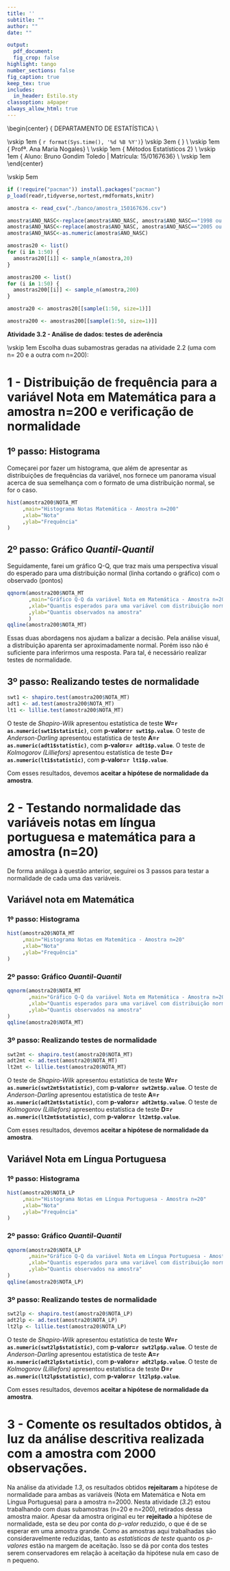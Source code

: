 ```yaml
---
title: ''
subtitle: ""
author: ""
date: ""

output:
  pdf_document:
  fig_crop: false
highlight: tango
number_sections: false
fig_caption: true
keep_tex: true
includes:
  in_header: Estilo.sty
classoption: a4paper
always_allow_html: true
---
```

  
  
\begin{center}
{\Large
  DEPARTAMENTO DE ESTATÍSTICA} \\
\vspace{0.5cm}
\begin{figure}[!t]
\centering
\includegraphics[width=9cm, keepaspectratio]{logo-UnB.eps}
\end{figure}
\vskip 1em
{\large
  `r format(Sys.time(), '%d %B %Y')`}
\vskip 3em
{\LARGE
  \textbf{Atividade 3.2}} \\
\vskip 1em
{\Large
  Profª. Ana Maria Nogales} \\
\vskip 1em
{\Large
  Métodos Estatísticos 2} \\
\vskip 1em
{\Large
  Aluno: Bruno Gondim Toledo | Matrícula: 15/0167636} \\
\vskip 1em
\end{center}

\vskip 5em

```r

if (!require("pacman")) install.packages("pacman")
p_load(readr,tidyverse,nortest,rmdformats,knitr)

```

```r

amostra <- read_csv("./banco/amostra_150167636.csv")

amostra$ANO_NASC<-replace(amostra$ANO_NASC, amostra$ANO_NASC=="1998 ou antes",1999) 
amostra$ANO_NASC<-replace(amostra$ANO_NASC, amostra$ANO_NASC=="2005 ou depois",2004)
amostra$ANO_NASC<-as.numeric(amostra$ANO_NASC)

amostras20 <- list()
for (i in 1:50) {
  amostras20[[i]] <- sample_n(amostra,20)
}

amostras200 <- list()
for (i in 1:50) {
  amostras200[[i]] <- sample_n(amostra,200)
}

amostra20 <- amostras20[[sample(1:50, size=1)]]

amostra200 <- amostras200[[sample(1:50, size=1)]]

```

\center
**Atividade 3.2 - Análise de dados: testes de aderência**
\raggedright
\vskip 1em
Escolha duas subamostras geradas na atividade 2.2 (uma com n= 20 e a outra com n=200):

\begin{enumerate}
\item \textbf{Para a amostra com n=200, construa uma distribuição de frequências para uma das variáveis nota em língua portuguesa ou em matemática (como na Atividade 1.3; escolher uma das variáveis) e verifique se os dados podem ser descritos pela distribuição Normal.}.
\item \textbf{Teste normalidade das variáveis notas em língua portuguesa e matemática para a amostra (n=20). Apresente os testes de Shapiro-Wilk, Anderson-Darling e Kolmogorov (Lilliefors). }.
\item \textbf{Comente os resultados obtidos, à luz da análise descritiva realizada com a amostra com 2000 observações (Atividade 1.3).}
\end{enumerate}

\newpage

# 1 - Distribuição de frequência para a variável Nota em Matemática para a amostra n=200 e verificação de normalidade

## 1º passo: Histograma

Começarei por fazer um histograma, que além de apresentar as distribuições de frequências da variável, nos fornece um panorama visual acerca de sua semelhança com o formato de uma distribuição normal, se for o caso.

```r

hist(amostra200$NOTA_MT
     ,main="Histograma Notas Matemática - Amostra n=200"
     ,xlab="Nota"
     ,ylab="Frequência"
)

```

\newpage

## 2º passo: Gráfico *Quantil-Quantil*

Seguidamente, farei um gráfico Q-Q, que traz mais uma perspectiva visual do esperado para uma distribuição normal (linha cortando o gráfico) com o observado (pontos)

```r

qqnorm(amostra200$NOTA_MT
       ,main="Gráfico Q-Q da variável Nota em Matemática - Amostra n=200"
       ,xlab="Quantis esperados para uma variável com distribuição normal"
       ,ylab="Quantis observados na amostra"
       )
qqline(amostra200$NOTA_MT)

```

Essas duas abordagens nos ajudam a balizar a decisão. Pela análise visual, a distribuição aparenta ser aproximadamente normal. Porém isso não é suficiente para inferirmos uma resposta. Para tal, é necessário realizar testes de normalidade.

## 3º passo: Realizando testes de normalidade

```r

swt1 <- shapiro.test(amostra200$NOTA_MT)
adt1 <- ad.test(amostra200$NOTA_MT)
lt1 <- lillie.test(amostra200$NOTA_MT)

```

O teste de *Shapiro-Wilk* apresentou estatística de teste **W=`r as.numeric(swt1$statistic)`**, com **p-valor=`r swt1$p.value`**.
O teste de *Anderson-Darling* apresentou estatística de teste **A=`r as.numeric(adt1$statistic)`**, com **p-valor=`r adt1$p.value`**.
O teste de *Kolmogorov (Lilliefors)* apresentou estatística de teste **D=`r as.numeric(lt1$statistic)`**, com **p-valor=`r lt1$p.value`**.

Com esses resultados, devemos **aceitar a hipótese de normalidade da amostra**.


\newpage

# 2 - Testando normalidade das variáveis notas em língua portuguesa e matemática para a amostra (n=20)

De forma análoga à questão anterior, seguirei os 3 passos para testar a normalidade de cada uma das variáveis.

## Variável nota em Matemática

### 1º passo: Histograma

```r

hist(amostra20$NOTA_MT
     ,main="Histograma Notas em Matemática - Amostra n=20"
     ,xlab="Nota"
     ,ylab="Frequência"
)

```

### 2º passo: Gráfico *Quantil-Quantil*

```r

qqnorm(amostra20$NOTA_MT
       ,main="Gráfico Q-Q da variável Nota em Matemática - Amostra n=200"
       ,xlab="Quantis esperados para uma variável com distribuição normal"
       ,ylab="Quantis observados na amostra"
)
qqline(amostra20$NOTA_MT)

```

### 3º passo: Realizando testes de normalidade

```r

swt2mt <- shapiro.test(amostra20$NOTA_MT)
adt2mt <- ad.test(amostra20$NOTA_MT)
lt2mt <- lillie.test(amostra20$NOTA_MT)

```

O teste de *Shapiro-Wilk* apresentou estatística de teste **W=`r as.numeric(swt2mt$statistic)`**, com **p-valor=`r swt2mt$p.value`**.
O teste de *Anderson-Darling* apresentou estatística de teste **A=`r as.numeric(adt2mt$statistic)`**, com **p-valor=`r adt2mt$p.value`**.
O teste de *Kolmogorov (Lilliefors)* apresentou estatística de teste **D=`r as.numeric(lt2mt$statistic)`**, com **p-valor=`r lt2mt$p.value`**.

Com esses resultados, devemos **aceitar a hipótese de normalidade da amostra**.

## Variável Nota em Língua Portuguesa

### 1º passo: Histograma

```r

hist(amostra20$NOTA_LP
     ,main="Histograma Notas em Língua Portuguesa - Amostra n=20"
     ,xlab="Nota"
     ,ylab="Frequência"
)

```

### 2º passo: Gráfico *Quantil-Quantil*

```r

qqnorm(amostra20$NOTA_LP
       ,main="Gráfico Q-Q da variável Nota em Língua Portuguesa - Amostra n=200"
       ,xlab="Quantis esperados para uma variável com distribuição normal"
       ,ylab="Quantis observados na amostra"
)
qqline(amostra20$NOTA_LP)

```

### 3º passo: Realizando testes de normalidade

```r

swt2lp <- shapiro.test(amostra20$NOTA_LP)
adt2lp <- ad.test(amostra20$NOTA_LP)
lt2lp <- lillie.test(amostra20$NOTA_LP)

```

O teste de *Shapiro-Wilk* apresentou estatística de teste **W=`r as.numeric(swt2lp$statistic)`**, com **p-valor=`r swt2lp$p.value`**.
O teste de *Anderson-Darling* apresentou estatística de teste **A=`r as.numeric(adt2lp$statistic)`**, com **p-valor=`r adt2lp$p.value`**.
O teste de *Kolmogorov (Lilliefors)* apresentou estatística de teste **D=`r as.numeric(lt2lp$statistic)`**, com **p-valor=`r lt2lp$p.value`**.

Com esses resultados, devemos **aceitar a hipótese de normalidade da amostra**.

\newpage

# 3 - Comente os resultados obtidos, à luz da análise descritiva realizada com a amostra com 2000 observações.

Na análise da atividade *1.3*, os resultados obtidos **rejeitaram** a hipótese de normalidade para ambas as variáveis (Nota em Matemática e Nota em Língua Portuguesa) para a amostra n=2000. Nesta atividade (*3.2*) estou trabalhando com duas subamostras (n=20 e n=200), retirados dessa amostra maior. Apesar da amostra original eu ter **rejeitado** a hipótese de normalidade, esta se deu por conta do *p-valor* reduzido, o que é de se esperar em uma amostra grande. Como as amostras aqui trabalhadas são consideravelmente reduzidas, tanto as *estatísticas de teste* quanto os *p-valores* estão na margem de aceitação. Isso se dá por conta dos testes serem conservadores em relação à aceitação da hipótese nula em caso de n pequeno.